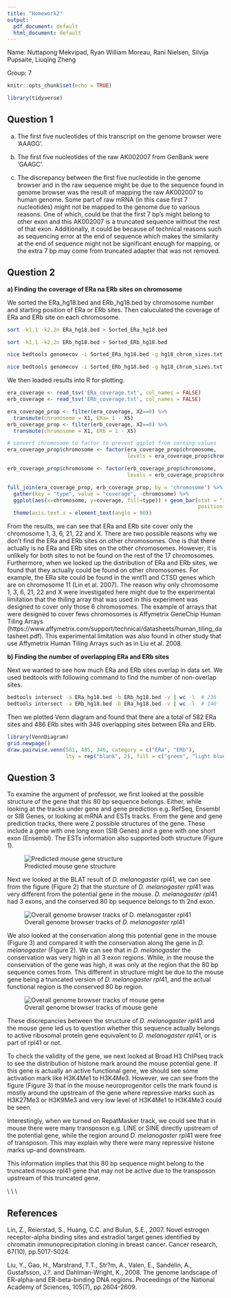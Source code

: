 ```yaml
---
title: "Homework2"
output:
  pdf_document: default
  html_document: default
---
```


Name: Nuttapong Mekvipad, Ryan William Moreau, Rani Nielsen, Silvija Pupsaite, Liuqing Zheng

Group: 7

```r
knitr::opts_chunk$set(echo = TRUE)
```


```r
library(tidyverse)
```


## Question 1

a) The first five nucleotides of this transcript on the genome browser were 'AAAGG'.

b) The first five nucleotides of the raw AK002007 from GenBank were 'GAAGC'.

c) The discrepancy between the first five nucleotide in the genome browser and in the raw sequence might be due to the sequence found in genome browser was the result of mapping the raw AK002007 to human genome. Some part of raw mRNA (in this case first 7 nucleotides) might not be mapped to the genome due to various reasons. One of which, could be that the first 7 bp's might belong to other exon and this AK002007 is a truncated sequence without the rest of that exon. Additionally, it could be because of technical reasons such as sequencing error at the end of sequence which makes the similarity at the end of sequence might not be significant enough for mapping, or the extra 7 bp may come from truncated adapter that was not removed.  


## Question 2

**a) Finding the coverage of ERa na ERb sites on chromosome**

We sorted the ERa_hg18.bed and ERb_hg18.bed by chromosome number and starting position of ERa or ERb sites. Then caluculated the coverage of ERa and ERb site on each chromosome.

```bash
sort -k1,1 -k2,2n ERa_hg18.bed > Sorted_ERa_hg18.bed

sort -k1,1 -k2,2n ERb_hg18.bed > Sorted_ERb_hg18.bed

nice bedtools genomecov -i Sorted_ERa_hg18.bed -g hg18_chrom_sizes.txt -max 1 > ERa_coverage.txt

nice bedtools genomecov -i Sorted_ERb_hg18.bed -g hg18_chrom_sizes.txt -max 1 > ERb_coverage.txt

```

We then loaded results into R for plotting.

```r
era_coverage <- read_tsv('ERa_coverage.txt', col_names = FALSE)
erb_coverage <- read_tsv('ERb_coverage.txt', col_names = FALSE)

```


```r
era_coverage_prop <- filter(era_coverage, X2==0) %>% 
  transmute(chromosome = X1, ERa= 1 - X5)
erb_coverage_prop <- filter(erb_coverage, X2==0) %>% 
  transmute(chromosome = X1, ERb = 1 - X5)

# convert chromosome to factor to prevent ggplot from sorting values
era_coverage_prop$chromosome <- factor(era_coverage_prop$chromosome, 
                                       levels = era_coverage_prop$chromosome)

erb_coverage_prop$chromosome <- factor(erb_coverage_prop$chromosome, 
                                       levels = erb_coverage_prop$chromosome)

full_join(era_coverage_prop, erb_coverage_prop, by = 'chromosome') %>% 
  gather(key = "type", value = "coverage", -chromosome) %>%
  ggplot(aes(x=chromosome, y=coverage, fill=type)) + geom_bar(stat = "identity", 
                                                              position = "dodge") +
  theme(axis.text.x = element_text(angle = 90))  
```

From the results, we can see that ERa and ERb site cover only the chromosome 1, 3, 6, 21, 22 and X. There are two possible reasons why we don't find the ERa and ERb sites on other chromosomes. One is that there actually is no ERa and ERb sites on the other chromosomes. However, it is unlikely for both sites to not be found on the rest of the 17 chromosomes. Furthermore, when we looked up the distribution of ERa and ERb sites, we found that they actually could be found on other chromosomes. For example, the ERa site could be found in the wnt11 and CTSD genes which are on chromosome 11 (Lin et al. 2007). The reason why only chromosome 1, 3, 6, 21, 22 and X were investigated here might due to the experimental limitation that the thiling array that was used in this experiment was designed to cover only those 6 chromosomes. The example of arrays that were designed to cover fews chromosomes is Affymetrix GeneChip Human Tiling  Arrays (https://www.affymetrix.com/support/technical/datasheets/human_tiling_datasheet.pdf).
This experimental limitation was also found in other study that use Affymetrix Human Tiling Arrays such as in Liu et al. 2008.


**b) Finding the number of overlapping ERa and ERb sites **

Next we wanted to see how much ERa and ERb sites overlap in data set. We used bedtools with following command to find the number of non-overlap sites.

```bash
bedtools intersect -a ERa_hg18.bed -b ERb_hg18.bed -v | wc -l  # 236
bedtools intersect -a ERb_hg18.bed -b ERa_hg18.bed -v | wc -l  # 140
```

Then we plotted Venn diagram and found that there are a total of 582 ERa sites and 486 ERb sites with 346 overlapping sites between ERa and ERb.

```r
library(VennDiagram)
grid.newpage()
draw.pairwise.venn(581, 485, 346, category = c("ERa", "ERb"), 
                   lty = rep("blank", 2), fill = c("green", "light blue"))
```

## Question 3

To examine the argument of professor, we first looked at the possible structure of the gene that this 80 bp sequence belongs. Either, while looking at the tracks under gene and gene prediction e.g. RefSeq, Ensembl or SIB Genes, or looking at mRNA and ESTs tracks. From the gene and gene prediction tracks, there were 2 possible structures of the gene. These include a gene with one long exon (SIB Genes) and a gene with one short exon (Ensembl). The ESTs information also supported both structure (Figure 1).

![Predicted mouse gene structure](./fig1.png)

Next we looked at the BLAT result of *D. melanogaster rpl*41, we can see from the figure (Figure 2) that the sturcture of *D. melanogaster rpl*41 was very different from the potential gene in the mouse. *D. melanogaster rpl*41 had 3 exons, and the conserved 80 bp sequence belongs to th 2nd exon. 

![Overall genome browser tracks of *D. melanogaster rpl*41](./fig2.png)

We also looked at the conservation along this potential gene in the mouse (Figure 3) and compared it with the conservation along the gene in *D. melanogaster* (Figure 2). We can see that in *D. melanogaster* the conservation was very high in all 3 exon regions. While, in the mouse the conservation of the gene was high, it was only at the region that the 80 bp sequence comes from. This different in structure might be due to the mouse gene being a truncated version of *D. melanogaster rpl*41, and the actual functional region is the conserved 80 bp region.

![Overall genome browser tracks of mouse gene](./fig3.png)

These discrepancies between the structure of *D. melanogaster rpl*41 and the mouse gene led us to question whether this sequence actually belongs to active ribosomal protein gene equivalent to *D. melanogaster rpl*41, or is part of rpl41 or not. 

To check the validity of the gene, we next looked at Broad H3 ChIPseq track to see the distribution of histone mark around the mouse potential gene. If this gene is actually an active functional gene, we should see some activation mark like H3K4Me1 to H3K4Me3. However, we can see from the figure (Figure 3) that in the mouse neuroprogenitor cells the mark found is mostly around the upstream of the gene where repressive marks such as H3K27Me3 or H3K9Me3 and very low level of H3K4Me1 to H3K4Me3 could be seen.

Interestingly, when we turned on RepatMasker track, we could see that in mouse there were many transposon e.g. LINE or SINE directly upstream of the potential gene, while the region around *D. melanogaster rpl*41 were free of transposon. This may explain why there were many repressive histone marks up-and downstream.

This information implies that this 80 bp sequence might belong to the truncated mouse rpl41 gene that may not be active due to the transposon upstream of this truncated gene. 


\\
\\
\\

## References

Lin, Z., Reierstad, S., Huang, C.C. and Bulun, S.E., 2007. Novel estrogen receptor-alpha binding sites and estradiol target genes identified by chromatin immunoprecipitation cloning in breast cancer. Cancer research, 67(10), pp.5017-5024.

Liu, Y., Gao, H., Marstrand, T.T., Str?m, A., Valen, E., Sandelin, A., Gustafsson, J.?. and Dahlman-Wright, K., 2008. The genome landscape of ER-alpha-and ER-beta-binding DNA regions. Proceedings of the National Academy of Sciences, 105(7), pp.2604-2609.










